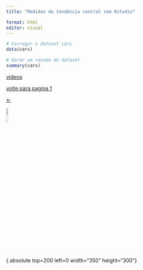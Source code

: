 ```yaml
---
title: "Medidas de tendência central com Rstudio"

format: html
editor: visual
---
```




```r
# Carregar o dataset cars
data(cars)

# Gerar um resumo do dataset
summary(cars)


```

[vídeos](pagina3.html)

[volte para pagina 1](index.html)

[\<-](index.html)

[![](seta.png){.absolute width="10%"}](index.html)

{.absolute top=200 left=0 width="350" height="300"}
